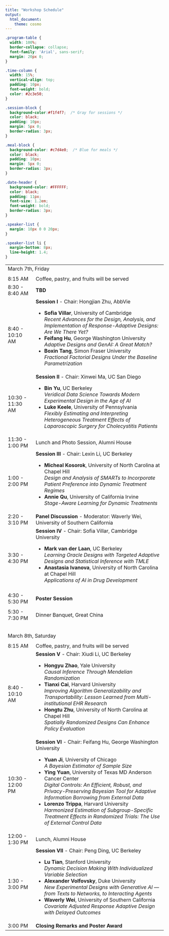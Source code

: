 ```yaml
---
title: "Workshop Schedule"
output: 
  html_document:
    theme: cosmo
---
```


```css
.program-table {
  width: 100%;
  border-collapse: collapse;
  font-family: 'Arial', sans-serif;
  margin: 20px 0;
}

.time-column {
  width: 15%;
  vertical-align: top;
  padding: 10px;
  font-weight: bold;
  color: #2c3e50;
}

.session-block {
  background-color:#f1f4f7;  /* Gray for sessions */
  color: black;
  padding: 10px;
  margin: 5px 0;
  border-radius: 3px;
}

.meal-block {
  background-color: #c7d4e0;  /* Blue for meals */
  color: black;
  padding: 10px;
  margin: 5px 0;
  border-radius: 3px;
}

.date-header {
  background-color: #FFFFFF;  
  color: black;
  padding: 11px;
  font-size: 1.2em;
  font-weight: bold;
  border-radius: 3px;
}

.speaker-list {
  margin: 10px 0 0 20px;
}

.speaker-list li {
  margin-bottom: 8px;
  line-height: 1.4;
}
```

<table class="program-table">

<tr><td colspan="2" class="date-header">March 7th, Friday</td></tr>
<tr>
  <td colspan="2" style="height: 1px;"></td>
</tr>
<tr>
<td class="time-column">8:15 AM</td>
<td><div class="meal-block">Coffee, pastry, and fruits will be served</div></td>
</tr>

<tr>
<td class="time-column">8:30 - 8:40 AM</td>
<td>
<div class="session-block">
<strong>TBD</strong>
</td>
</tr>

<tr>
<td class="time-column">8:40 - 10:10 AM</td>
<td>
<div class="session-block">
<strong>Session I </strong> - Chair: Hongjian Zhu, AbbVie 
<ul class="speaker-list">
<li><strong>Sofia Villar</strong>, University of Cambridge<br><em>Recent Advances for the Design, Analysis, and Implementation of Response-Adaptive Designs: Are We There Yet?</em></li>
<li><strong>Feifang Hu</strong>, George Washington University<br><em>Adaptive Designs and GenAI: A Great Match?</em></li>
<li><strong>Boxin Tang</strong>, Simon Fraser University<br><em>Fractional Factorial Designs Under the Baseline Parametrization</em></li>
</ul>
</div>
</td>
</tr>

<tr>
<td class="time-column">10:30 - 11:30 AM</td>
<td>
<div class="session-block">
<strong>Session II</strong> - Chair: Xinwei Ma, UC San Diego
<ul class="speaker-list">
<li><strong>Bin Yu</strong>, UC Berkeley<br><em>Veridical Data Science Towards Modern Experimental Design in the Age of AI</em></li>
<li><strong>Luke Keele</strong>, University of Pennsylvania<br><em>Flexibly Estimating and Interpreting Heterogeneous Treatment Effects of Laparoscopic Surgery for Cholecystitis Patients</em></li>
</ul>
</div>
</td>
</tr>

<tr>
<td class="time-column">11:30 - 1:00 PM</td>
<td><div class="meal-block">Lunch and Photo Session, Alumni House</div></td>
</tr>

<tr>
<td class="time-column">1:00 - 2:00 PM</td>
<td>
<div class="session-block">
<strong>Session III</strong> - Chair: Lexin Li, UC Berkeley
<ul class="speaker-list">
<li><strong>Micheal Kosorok</strong>, University of North Carolina at Chapel Hill<br><em>Design and Analysis of SMARTs to Incorporate Patient Preference into Dynamic Treatment Regimes</em></li>
<li><strong>Annie Qu</strong>, University of California Irvine<br><em>Stage-Aware Learning for Dynamic Treatments</em></li>
</ul>
</div>
</td>
</tr>

<tr>
<td class="time-column">2:20 - 3:10 PM</td>
<td>
<div class="session-block">
<strong>Panel Discussion</strong> - Moderator: Waverly Wei, University of Southern California
</td>
</tr>

<tr>
<td class="time-column">3:30 - 4:30 PM</td>
<td>
<div class="session-block">
<strong>Session IV</strong> - Chair: Sofia Villar, Cambridge University
<ul class="speaker-list">
<li><strong>Mark van der Laan</strong>, UC Berkeley<br><em>Learning Oracle Designs with Targeted Adaptive Designs and Statistical Inference with TMLE</em></li>
<li><strong>Anastasia Ivanova</strong>, University of North Carolina at Chapel Hill<br><em>Applications of AI in Drug Development</em></li>
</ul>
</div>
</td>
</tr>

<tr>
<td class="time-column">4:30 - 5:30 PM</td>
<td>
<div class="session-block">
<strong>Poster Session</strong>
</div>
</td>
</tr>

<tr>
<td class="time-column">5:30 - 7:30 PM</td>
<td><div class="meal-block">Dinner Banquet, Great China</div></td>
</tr>

<tr>
  <td colspan="2" style="height: 30px;"></td>
</tr>

<tr><td colspan="2" class="date-header">March 8th, Saturday</td></tr>

<tr>
  <td colspan="2" style="height: 1px;"></td>
</tr>
<tr>
<td class="time-column">8:15 AM</td>
<td><div class="meal-block">Coffee, pastry, and fruits will be served</div></td>
</tr>
<tr>
<td class="time-column">8:40 - 10:10 AM</td>
<td>
<div class="session-block">
<strong>Session V</strong> - Chair: Xiudi Li, UC Berkeley
<ul class="speaker-list">
<li><strong>Hongyu Zhao</strong>, Yale University<br><em>Causal Inference Through Mendelian Randomization</em></li>
<li><strong>Tianxi Cai</strong>, Harvard University<br><em>Improving Algorithm Generalizability and Transportability: Lesson Learned from Multi-institutional EHR Research</em></li>
<li><strong>Hongtu Zhu</strong>, University of North Carolina at Chapel Hill<br><em>Spatially Randomized Designs Can Enhance Policy Evaluation</em></li>
</ul>
</div>
</td>
</tr>

<tr>
<td class="time-column">10:30 - 12:00 PM</td>
<td>
<div class="session-block">
<strong>Session VI</strong> - Chair: Feifang Hu, George Washington University
<ul class="speaker-list">
<li><strong>Yuan Ji</strong>, University of Chicago<br><em>A Bayesian Estimator of Sample Size</em></li>
<li><strong>Ying Yuan</strong>, University of Texas MD Anderson Cancer Center<br><em>Digital Controls: An Efficient, Robust, and Privacy-Preserving Bayesian Tool for Adaptive Information Borrowing from External Data</em></li>
<li><strong>Lorenzo Trippa</strong>, Harvard University<br><em>Harmonized Estimation of Subgroup-Specific Treatment Effects in Randomized Trials: The Use of External Control Data</em></li>
</ul>
</div>
</td>
</tr>

<tr>
<td class="time-column">12:00 - 1:30 PM</td>
<td><div class="meal-block">Lunch, Alumni House</div></td>
</tr>

<tr>
<td class="time-column">1:30 - 3:00 PM</td>
<td>
<div class="session-block">
<strong>Session VII</strong> - Chair: Peng Ding, UC Berkeley
<ul class="speaker-list">
<li><strong>Lu Tian</strong>, Stanford University<br><em>Dynamic Decision Making With Individualized Variable Selection</em></li>
<li><strong>Alexander Volfovsky</strong>, Duke University<br><em>New Experimental Designs with Generative AI — from Texts to Networks, to Interacting Agents</em></li>
<li><strong>Waverly Wei</strong>, University of Southern California<br><em>Covariate Adjusted Response Adaptive Design with Delayed Outcomes</em></li>
</ul>
</div>
</td>
</tr>

<tr>
<td class="time-column">3:00 PM</td>
<td>
<div class="session-block">
<strong>Closing Remarks and Poster Award</strong>
</td>
</tr>

</table>